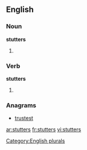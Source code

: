 
==English==

===Noun===
'''stutters'''

# {{plural of |[[stutter]]}}

===Verb===
'''stutters'''

# {{third-person singular of|stutter}}

===Anagrams===
* [[trustest#English|trustest]]

[[Category:English plurals]]

[[ar:stutters]]
[[fr:stutters]]
[[vi:stutters]]